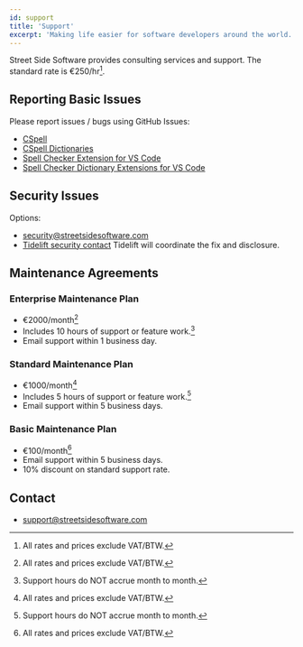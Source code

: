 ```yaml
---
id: support
title: 'Support'
excerpt: 'Making life easier for software developers around the world.'
---
```


Street Side Software provides consulting services and support. The standard rate is €250/hr[^vat].

## Reporting Basic Issues

Please report issues / bugs using GitHub Issues:

- [CSpell](https://github.com/streetsidesoftware/cspell/issues/new/choose)
- [CSpell Dictionaries](https://github.com/streetsidesoftware/cspell-dicts/issues/new/choose)
- [Spell Checker Extension for VS Code](https://github.com/streetsidesoftware/vscode-spell-checker/issues/new/choose)
- [Spell Checker Dictionary Extensions for VS Code](https://github.com/streetsidesoftware/vscode-cspell-dict-extensions/issues/new/choose)

## Security Issues

Options:

- [security@streetsidesoftware.com](mailto:security@streetsidesoftware.com)
- [Tidelift security contact](https://tidelift.com/security)
  Tidelift will coordinate the fix and disclosure.

## Maintenance Agreements

### Enterprise Maintenance Plan

- €2000/month[^vat]
- Includes 10 hours of support or feature work.[^support_hours]
- Email support within 1 business day.

### Standard Maintenance Plan

- €1000/month[^vat]
- Includes 5 hours of support or feature work.[^support_hours]
- Email support within 5 business days.

### Basic Maintenance Plan

- €100/month[^vat]
- Email support within 5 business days.
- 10% discount on standard support rate.

## Contact

- [support@streetsidesoftware.com](mailto:support@streetsidesoftware.com)

[^vat]: All rates and prices exclude VAT/BTW.

[^support_hours]: Support hours do NOT accrue month to month.
